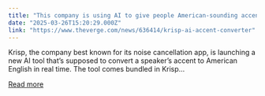 ```yaml
---
title: "This company is using AI to give people American-sounding accents"
date: "2025-03-26T15:20:29.000Z"
link: "https://www.theverge.com/news/636414/krisp-ai-accent-converter"
---
```


Krisp, the company best known for its noise cancellation app, is launching a new AI tool that’s supposed to convert a speaker’s accent to American English in real time. The tool comes bundled in Krisp...

[Read more](https://www.theverge.com/news/636414/krisp-ai-accent-converter)
